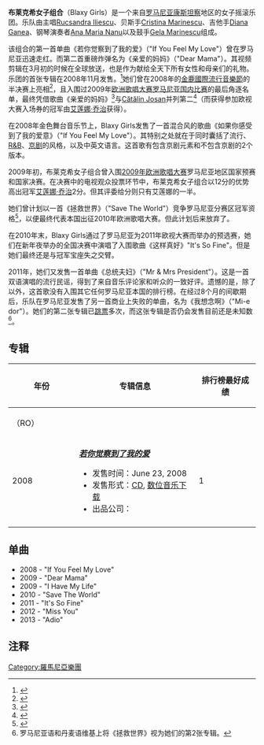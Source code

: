 {{Link style|time=2015-12-13T13:28:43+00:00}}
{{Infobox musical artist
| name = 布莱克希女子组合
| image =
| caption =
| image_size =
| background = group_or_band
| origin = [[Fișier:Flag_of_Romania.svg|25px]]罗马尼亚，[[康斯坦察|康斯坦察]]地区
| genre = [[流行音乐|流行音乐]]，[[另类摇滚|另类摇滚]]
| years_active = 2007年–2014年
| label = Roton唱片公司
| associated_acts =
| current_members = [[:en:Rucsandra_Iliescu|Rucsandra Iliescu]]<br/>[[:en:Anamaria_Nanu|Anamaria Nanu]]<br/>[[:en:Diana_Ganea|Diana Ganea]]<br/>[[:en:Gela_Marinescu|Gela Marinescu]]<br />[[:en:Cristina_Marinescu|Cristina Marinescu]]
| past_members = [[:en:Amalia_Tirca|Amalia Tirca]]
}}

'''布莱克希女子组合'''（Blaxy Girls）是一个来自[[罗马尼亚|罗马尼亚]][[康斯坦察|康斯坦察]]地区的女子摇滚乐团。乐队由主唱[[:en:Rucsandra_Iliescu|Rucsandra Iliescu]]、贝斯手[[:en:Cristina_Marinescu|Cristina Marinescu]]、吉他手[[:en:Diana_Ganea|Diana Ganea]]、钢琴演奏者[[:en:Ana_Maria_Nanu|Ana Maria Nanu]]以及鼓手[[:en:Gela_Marinescu|Gela Marinescu]]组成。

该组合的第一首单曲《若你觉察到了我的爱》（"If You Feel My Love"）曾在罗马尼亚迅速走红。而第二首重磅炸弹名为《亲爱的妈妈》（"Dear Mama"）。其视频剪辑在3月初的时候在全球放送，也是作为献给全天下所有女性和母亲们的礼物。乐团的首张专辑在2008年11月发售。<ref>{{cite news|url=http://www.telegrafonline.ro/1226700000/articol/70321/mihai_traistariu_si_8222blaxy_girls8221_in_concert_la_constanta.html|title=Michael Trăistariu and "Blaxy Girls" in concert in Constanta|last=Toader|first=Elena|date=15 November 2008|work=Telegraf|language=ro|accessdate=24 September 2009|archive-date=2013-10-04|archive-url=https://web.archive.org/web/20131004234507/http://www.telegrafonline.ro/1226700000/articol/70321/mihai_traistariu_si_8222blaxy_girls8221_in_concert_la_constanta.html|dead-url=no}}</ref>她们曾在2008年的[[金鹿國際流行音樂節|金鹿國際流行音樂節]]的半决赛上亮相<ref>{{cite web|url=http://www.antena3.ro/stiri/showbiz/manelistul-costi-ionita-responsabil-pentru-succesul-trupei-de-pop-rock-blaxy-girls_54815.html|title=Maneliste Costi Ionita, responsible for the success of pop-rock band Blaxy Girls|date=3 October 2009|publisher=Antena3|language=ro|accessdate=24 September 2009|deadurl=yes|archiveurl=https://web.archive.org/web/20090708051740/http://www.antena3.ro/stiri/showbiz/manelistul-costi-ionita-responsabil-pentru-succesul-trupei-de-pop-rock-blaxy-girls_54815.html|archivedate=2009年7月8日}} </ref>，且入围过2009年[[欧洲歌唱大赛|欧洲歌唱大赛]][[:en:Romania_in_the_Eurovision_Song_Contest_2009#Selecţia_Naţională_2009|罗马尼亚国内比赛]]的最后角逐名单，最终凭借歌曲《亲爱的妈妈》<ref>{{cite web|url=http://www.telegrafonline.ro/1233180000/articol/76330/8222zero8221_8222blaxy_girls8221_si_dalma_printre_finalistii_eurovisionului_romanesc.html|title="Zero", "Blaxy Girls" and Dalma, including Romanian Eurovision finalists|date=29 January 2009|work=Telegraf|language=ro|accessdate=24 September 2009|archive-date=2013-10-04|archive-url=https://web.archive.org/web/20131004233400/http://www.telegrafonline.ro/1233180000/articol/76330/8222zero8221_8222blaxy_girls8221_si_dalma_printre_finalistii_eurovisionului_romanesc.html|dead-url=no}}</ref>与[[:en:Cătălin_Josan|Cătălin Josan]]并列第二<ref>{{cite web|url=http://www.esctoday.com/news/read/13118|title=Romania has decided for Eurovision!|last=Floras|first=Stella|date=31 January 2009|publisher=esctoday.com|accessdate=24 September 2009|archive-date=2010-01-17|archive-url=https://web.archive.org/web/20100117181751/http://esctoday.com/news/read/13118|dead-url=no}}</ref>（而获得参加欧视大赛入场券的冠军由[[艾莲娜·乔治|艾莲娜·乔治]]获得）。

在2008年金色舞台音乐节上，Blaxy Girls发售了一首混合风的歌曲《如果你感受到了我的爱意》（"If You Feel My Love"）。其特别之处就在于同时囊括了流行、[[R&B|R&B]]、[[京剧|京剧]]的风格，以及中英文语言。这首歌有包含京剧元素和不包含京剧的2个版本。

2009年初，布莱克希女子组合曾入围[[2009年欧洲歌唱大赛|2009年欧洲歌唱大赛]]罗马尼亚地区国家预赛和国家决赛。在决赛中的电视观众投票环节中，布莱克希女子组合以12分的优势高出冠军[[艾莲娜·乔治|艾莲娜·乔治]]2分。但其评委给分则只有艾莲娜的一半。

她们曾计划以一首《拯救世界》（"Save The World"）竞争罗马尼亚分赛区冠军资格<ref>{{cite news|url=http://www.esctoday.com/news/read/14408|title=The Blaxy Girls play their card again|last=Busa|first=Alexandru|date=21 October 2009|work=esctoday.com|accessdate=21 October 2009|archive-date=2009-10-24|archive-url=https://web.archive.org/web/20091024041457/http://www.esctoday.com/news/read/14408|dead-url=no}}</ref>，以便最终代表本国出征2010年欧洲歌唱大赛。但此计划后来放弃了。

在2010年末，Blaxy Girls通过了罗马尼亚为2011年欧视大赛而举办的预选赛，她们在新年夜举办的全国决赛中演唱了入围歌曲《这样真好》"It's So Fine"。但是她们最终还是与冠军宝座失之交臂。

2011年，她们又发售一首单曲《总统夫妇》（"Mr & Mrs President"）。这是一首双语演唱的流行民谣，得到了来自音乐评论家和听众的一致好评。遗憾的是，除了{{link-en|罗马尼亚数字榜|Romanian Digital Chart}}以外，这首歌没有入围其它任何罗马尼亚本国的排行榜。在经过8个月的间歇期后，乐队在罗马尼亚发售了另一首商业上失败的单曲，名为《我想念啊》（"Mi-e dor"）。她们的第二张专辑已[[跳票|跳票]]多次，而这张专辑是否仍会发售目前还是未知数<ref>罗马尼亚语和丹麦语维基上将《拯救世界》视为她们的第2张专辑。</ref>。

== 专辑 ==
{| class="wikitable" style="text-align:center;"
! rowspan=2| 年份
! rowspan=2| 专辑信息
! colspan=1| 排行榜最好成绩
|- style=font-size:smaller;
! width=120| {{link-en|罗马尼亚百强榜|Romanian Top 100}}（RO）
|-
| 2008
| align=left| '''''[[若你觉察到了我的爱|若你觉察到了我的爱]]'''''{{cref|a}}
* 发售时间：June 23, 2008<!-- Earliest release, do not change. -->
* 发售形式：[[CD|CD]], [[数位音乐下载|数位音乐下载]]
* 出品公司：{{link-en|若顿唱片公司|Roton Records}}
| 1
|-
|}

==单曲==
*2008 - "If You Feel My Love"
*2009 - "Dear Mama"
*2009 - "I Have My Life"
*2010 - "Save The World"
*2011 - "It's So Fine"
*2012 - "Miss You"
*2013 - "Adio"

== 注释 ==
{{reflist|1}}

[[Category:羅馬尼亞樂團|Category:羅馬尼亞樂團]]
